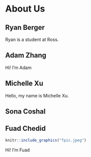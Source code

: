 # About Us


## Ryan Berger

Ryan is a student at Ross.

## Adam Zhang

Hi! I'm Adam 

## Michelle Xu

Hello, my name is Michelle Xu. 

## Sona Coshal

## Fuad Chedid

```r
knitr::include_graphics("fpic.jpeg")
```

Hi! I'm Fuad

